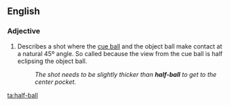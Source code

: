 ==English==

===Adjective===
{{en-adj|-}}

# {{context|sports|billiards|snooker|pool|lang=en}} Describes a shot where the [[cue ball]] and the object ball make contact at a natural 45º angle. So called because the view from the cue ball is half eclipsing the object ball.
#: ''The shot needs to be slightly thicker than '''half-ball''' to get to the center pocket.''

[[ta:half-ball]]
